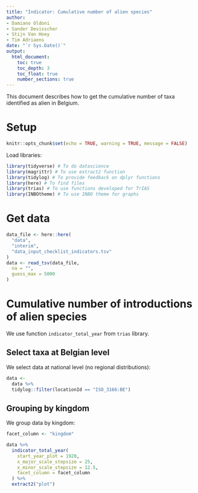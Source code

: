 ```yaml
---
title: "Indicator: Cumulative number of alien species"
author:
- Damiano Oldoni
- Sander Devisscher
- Stijn Van Hoey
- Tim Adriaens
date: "`r Sys.Date()`"
output:
  html_document:
    toc: true
    toc_depth: 3
    toc_float: true
    number_sections: true
---
```


This document describes how to get the cumulative number of taxa identified as alien in Belgium.

# Setup

```r
knitr::opts_chunk$set(echo = TRUE, warning = TRUE, message = FALSE)
```

Load libraries:

```r
library(tidyverse) # To do datascience
library(magrittr) # To use extract2 function
library(tidylog) # To provide feedback on dplyr functions
library(here) # To find files
library(trias) # To use functions developed for TrIAS
library(INBOtheme) # To use INBO theme for graphs
```

# Get data

```r
data_file <- here::here(
  "data",
  "interim",
  "data_input_checklist_indicators.tsv"
)
data <- read_tsv(data_file,
  na = "",
  guess_max = 5000
)
```

# Cumulative number of introductions of alien species

We use function `indicator_total_year` from `trias` library.

## Select taxa at Belgian level

We select data at national level (no regional distributions):

```r
data <-
  data %>%
  tidylog::filter(locationId == "ISO_3166:BE")
```

## Grouping by kingdom

We group data by kingdom:

```r
facet_column <- "kingdom"
```

```r
data %>% 
  indicator_total_year(
    start_year_plot = 1920,
    x_major_scale_stepsize = 25,
    x_minor_scale_stepsize = 12.5,
    facet_column = facet_column
  ) %>%
  extract2("plot")
```
